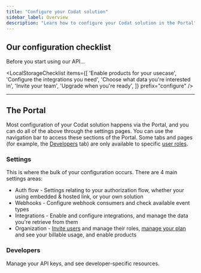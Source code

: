 ```yaml
---
title: "Configure your Codat solution"
sidebar_label: Overview
description: "Learn how to configure your Codat solution in the Portal"
---
```



## Our configuration checklist

Before you start using our API...

<LocalStorageChecklist 
  items={[
    'Enable products for your usecase',
    'Configure the integrations you need',
    'Choose what data you\'re interested in',
    'Invite your team',
    'Upgrade when you\'re ready',
  ]}
  prefix="configure"
/>

---

## The Portal

Most configuration of your Codat solution happens via the Portal, and you can do all of the above through the settings pages. You can use the navigation bar to access these sections of the Portal. Some tabs and pages (for example, the [Developers](/configure/portal/developers) tab) are only available to specific [user roles](/configure/user-management/user-roles).

### Settings

This is where the bulk of your configuration occurs. There are 4 main settings areas:

- Auth flow - Settings relating to your authorization flow, whether your using embedded & hosted link, or your own solution
- Webhooks - Configure webhook consumers and check available event types
- Integrations - Enable and configure integrations, and manage the data you're retrieve from them
- Organization - [Invite users](/configure/user-management/adding-users) and manage their roles, [manage your plan](/configure/create-account) and see your billable usage, and enable products

### Developers

Manage your API keys, and see developer-specific resources.
